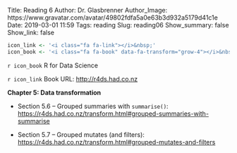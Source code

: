 Title: Reading 6
Author: Dr. Glasbrenner
Author_Image: https://www.gravatar.com/avatar/49802fdfa5a0e63b3d932a5179d41c1e
Date: 2019-03-01 11:59
Tags: reading
Slug: reading06
Show_summary: false
Show_link: false

```r
icon_link <- '<i class="fa fa-link"></i>&nbsp;'
icon_book <- '<i class="fa fa-book" data-fa-transform="grow-4"></i>&nbsp;'
```

`r icon_book` [R for Data Science]{.h3}

`r icon_link` Book URL: <http://r4ds.had.co.nz>

**Chapter 5: Data transformation**

*   Section 5.6 -- Grouped summaries with `summarise()`: <https://r4ds.had.co.nz/transform.html#grouped-summaries-with-summarise>

*   Section 5.7 -- Grouped mutates (and filters): <https://r4ds.had.co.nz/transform.html#grouped-mutates-and-filters>

